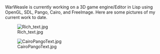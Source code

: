 WarWeasle is currently working on a 3D game engine/Editor in Lisp using OpenGL, SDL, Pango, Cairo, and FreeImage. Here are some pictures of my current work to date.

[[File:Rich_text.jpg]]

[[File:CairoPangoText.jpg]]